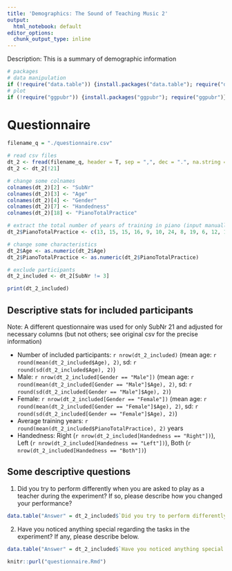 ```yaml
---
title: 'Demographics: The Sound of Teaching Music 2'
output:
  html_notebook: default
editor_options: 
  chunk_output_type: inline
---
```


Description: This is a summary of demographic information

```r
# packages
# data manipulation
if (!require("data.table")) {install.packages("data.table"); require("data.table")}
# plot
if (!require("ggpubr")) {install.packages("ggpubr"); require("ggpubr")}
```

# Questionnaire

```r
filename_q = "./questionnaire.csv"
```

```r
# read csv files
dt_2 <- fread(filename_q, header = T, sep = ",", dec = ".", na.string = "NA")
dt_2 <- dt_2[!21]

# change some colnames
colnames(dt_2)[2] <- "SubNr"
colnames(dt_2)[3] <- "Age"
colnames(dt_2)[4] <- "Gender"
colnames(dt_2)[7] <- "Handedness"
colnames(dt_2)[18] <- "PianoTotalPractice"

# extract the total number of years of training in piano (input manually based on the original csv file)
dt_2$PianoTotalPractice <- c(13, 15, 15, 16, 9, 10, 24, 8, 19, 6, 12, 10, 21, 23, 15, 22, 22, 24, 17, 15, 12)

# change some characteristics
dt_2$Age <- as.numeric(dt_2$Age)
dt_2$PianoTotalPractice <- as.numeric(dt_2$PianoTotalPractice)

# exclude participants
dt_2_included <- dt_2[SubNr != 3]

print(dt_2_included)
```

## Descriptive stats for included participants
Note: A different questionnaire was used for only SubNr 21 and adjusted for necessary columns (but not others; see original csv for the precise information)

- Number of included participants: `r nrow(dt_2_included)` (mean age: `r round(mean(dt_2_included$Age), 2)`, sd: `r round(sd(dt_2_included$Age), 2)`)
- Male: `r nrow(dt_2_included[Gender == "Male"])` (mean age: `r round(mean(dt_2_included[Gender == "Male"]$Age), 2)`, sd: `r round(sd(dt_2_included[Gender == "Male"]$Age), 2)`)
- Female: `r nrow(dt_2_included[Gender == "Female"])` (mean age: `r round(mean(dt_2_included[Gender == "Female"]$Age), 2)`, sd: `r round(sd(dt_2_included[Gender == "Female"]$Age), 2)`)
- Average training years: `r round(mean(dt_2_included$PianoTotalPractice), 2)` years
- Handedness: Right (`r nrow(dt_2_included[Handedness == "Right"])`), Left (`r nrow(dt_2_included[Handedness == "Left"])`), Both (`r nrow(dt_2_included[Handedness == "Both"])`)

## Some descriptive questions
1. Did you try to perform differently when you are asked to play as a teacher during the experiment? If so, please describe how you changed your performance?

```r
data.table("Answer" = dt_2_included$`Did you try to perform differently when you are asked to play as a teacher during the experiment? If so, please describe how you changed your performance?`)
```

2. Have you noticed anything special regarding the tasks in the experiment? If any, please describe below.

```r
data.table("Answer" = dt_2_included$`Have you noticed anything special regarding the tasks in the experiment? If any, please describe below.`)
```

```r
knitr::purl("questionnaire.Rmd")
```
